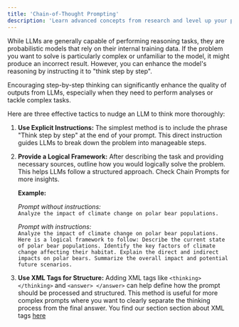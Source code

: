 ```yaml
---
title: 'Chain-of-Thought Prompting'
description: 'Learn advanced concepts from research and level up your prompt engineering.'
---
```



While LLMs are generally capable of performing reasoning tasks, they are probabilistic models that rely on their internal training data. If the problem you want to solve is particularly complex or unfamiliar to the model, it might produce an incorrect result. However, you can enhance the model's reasoning by instructing it to "think step by step".

Encouraging step-by-step thinking can significantly enhance the quality of outputs from LLMs, especially when they need to perform analyses or tackle complex tasks. 

Here are three effective tactics to nudge an LLM to think more thoroughly:

1. **Use Explicit Instructions:** The simplest method is to include the phrase "Think step by step" at the end of your prompt. This direct instruction guides LLMs to break down the problem into manageable steps.

2. **Provide a Logical Framework:** After describing the task and providing necessary sources, outline how you would logically solve the problem. This helps LLMs follow a structured approach. Check Chain Prompts for more insights. 

    **Example:**
    
    _Prompt without instructions:_ <br />
    `Analyze the impact of climate change on polar bear populations.`
    
    _Prompt with instructions:_ <br />
    `Analyze the impact of climate change on polar bear populations. Here is a logical framework to follow:
    Describe the current state of polar bear populations.
    Identify the key factors of climate change affecting their habitat.
    Explain the direct and indirect impacts on polar bears.
    Summarize the overall impact and potential future scenarios.`

3. **Use XML Tags for Structure:** Adding XML tags like `<thinking> </thinking>`  and `<answer> </answer>` can help define how the prompt should be processed and structured. This method is useful for more complex prompts where you want to clearly separate the thinking process from the final answer. You find our section section about XML tags [here](/prompt-engineering/basics/structure-your-prompt/xml-tags)

